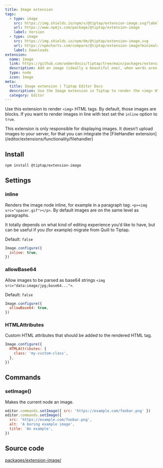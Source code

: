 ```yaml
---
title: Image extension
tags:
  - type: image
    src: https://img.shields.io/npm/v/@tiptap/extension-image.svg?label=version
    url: https://www.npmjs.com/package/@tiptap/extension-image
    label: Version
  - type: image
    src: https://img.shields.io/npm/dm/@tiptap/extension-image.svg
    url: https://npmcharts.com/compare/@tiptap/extension-image?minimal=true
    label: Downloads
extension:
  name: Image
  link: https://github.com/ueberdosis/tiptap/tree/main/packages/extension-image
  description: Add an image (ideally a beautiful one), when words aren’t enough.
  type: node
  icon: Image
meta:
  title: Image extension | Tiptap Editor Docs
  description: Use the Image extension in Tiptap to render the <img> HTML tag for adding images to your documents. Learn more in our docs!
  category: Editor
---
```



Use this extension to render `<img>` HTML tags. By default, those images are blocks. If you want to render images in line with text set the `inline` option to `true`.

<Callout title="No Server Functionality" variant="info">
  This extension is only responsible for displaying images. It doesn’t upload images to your server,
  for that you can integrate the [FileHandler
  extension](/editor/extensions/functionality/filehandler)
</Callout>

<CodeDemo path="/Nodes/Image" />

## Install

```bash
npm install @tiptap/extension-image
```

## Settings

### inline

Renders the image node inline, for example in a paragraph tag: `<p><img src="spacer.gif"></p>`. By default images are on the same level as paragraphs.

It totally depends on what kind of editing experience you’d like to have, but can be useful if you (for example) migrate from Quill to Tiptap.

Default: `false`

```js
Image.configure({
  inline: true,
})
```

### allowBase64

Allow images to be parsed as base64 strings `<img src="data:image/jpg;base64...">`.

Default: `false`

```js
Image.configure({
  allowBase64: true,
})
```

### HTMLAttributes

Custom HTML attributes that should be added to the rendered HTML tag.

```js
Image.configure({
  HTMLAttributes: {
    class: 'my-custom-class',
  },
})
```

## Commands

### setImage()

Makes the current node an image.

```js
editor.commands.setImage({ src: 'https://example.com/foobar.png' })
editor.commands.setImage({
  src: 'https://example.com/foobar.png',
  alt: 'A boring example image',
  title: 'An example',
})
```

## Source code

[packages/extension-image/](https://github.com/ueberdosis/tiptap/blob/main/packages/extension-image/)
